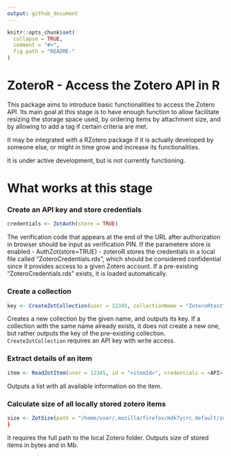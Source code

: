 ```yaml
---
output: github_document
---
```


<!-- README.md is generated from README.Rmd. Please edit that file -->

```r
knitr::opts_chunk$set(
  collapse = TRUE,
  comment = "#>",
  fig.path = "README-"
)
```

# ZoteroR - Access the Zotero API in R

This package aims to introduce basic functionalities to access the Zotero API. Its main goal at this stage is to have enough function to allow facilitate resizing the storage space used, by ordering items by attachment size, and by allowing to add a tag if certain criteria are met.

It may be integrated with a RZotero package if it is actually developed by someone else, or might in time grow and increase its functionalities.

It is under active development, but is not currently functioning.

# What works at this stage

### Create an API key and store credentials
```r
credentials <- ZotAuth(store = TRUE)
```
The verification code that appears at the end of the URL after authorization in browser should be input as verification PIN. If the parametere store is enabled - AuthZot(store=TRUE) - zoteroR stores the credentials in a local file called "ZoteroCredentials.rds", which should be considered confidential since it provides access to a given Zotero account. If a pre-existing "ZoteroCredentials.rds" exists, it is loaded automatically.

### Create a collection
```r
key <- CreateZotCollection(user = 12345, collectionName = "ZoteroRtest", credentials = "<API>")
```
Creates a new collection by the given name, and outputs its key. If a collection with the same name already exists, it does not create a new one, but rather outputs the key of the pre-existing collection. `CreateZotCollection` requires an API key with write access.

### Extract details of an item
```r
item <- ReadZotItem(user = 12345, id = "<itemId>", credentials = <API>)
```
Outputs a list with all available information on the item. 

### Calculate size of all locally stored zotero items
```r
size <- ZotSize(path = "/home/user/.mozilla/firefox/mdk7yirc.default/zotero/storage")
}
```
It requires the full path to the local Zotero folder. Outputs size of stored items in bytes and in Mb. 

